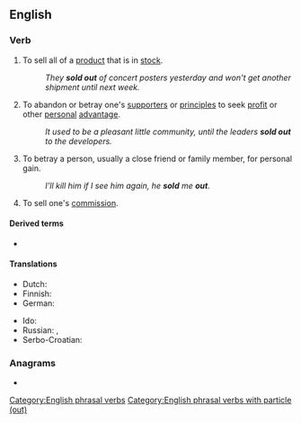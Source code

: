 {{also|sellout|sell-out}}
==English==

===Verb===
{{head|en|verb|phrasal verb}}

# To sell all of a [[product]] that is in [[stock]].
#: {{syn|en|run out}}
#: ''They '''sold out''' of concert posters yesterday and won't get another shipment until next week.''
# {{lb|en|idiomatic}} To abandon or betray one's [[supporter]]s or [[principle]]s to seek [[profit]] or other [[personal]] [[advantage]].
#: ''It used to be a pleasant little community, until the leaders '''sold out''' to the developers.''
# To betray a person, usually a close friend or family member, for personal gain.
#: ''I'll kill him if I see him again, he '''sold''' me '''out'''.''
# To sell one's [[commission]].

====Derived terms====
* {{l|en|sold-out}}

====Translations====
{{trans-top|sell all of a product}}
* Dutch: {{t+|nl|uitverkopen}}
* Finnish: {{t|fi|loppuunmyydä}}
* German: {{t+|de|ausverkaufen}}
{{trans-mid}}
* Ido: {{t+|io|parvendar}}
* Russian: {{t+|ru|распродава́ть|impf}}, {{t+|ru|распрода́ть|pf}}
* Serbo-Croatian: {{t+|sh|rasprodaja|f}}
{{trans-bottom}}

===Anagrams===
* {{anagrams|en|a=ellostu|outsell}}

[[Category:English phrasal verbs]]
[[Category:English phrasal verbs with particle (out)]]